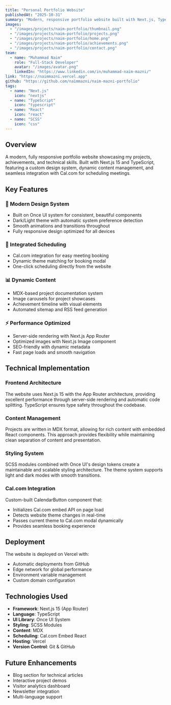 ```yaml
---
title: "Personal Portfolio Website"
publishedAt: "2025-10-31"
summary: "Modern, responsive portfolio website built with Next.js, TypeScript, and Once UI system, featuring dynamic content, Cal.com integration, and theme customization."
images:
  - "/images/projects/naim-portfolio/thumbnail.png"
  - "/images/projects/naim-portfolio/projects.png"
  - "/images/projects/naim-portfolio/home.png"
  - "/images/projects/naim-portfolio/achievements.png"
  - "/images/projects/naim-portfolio/contact.png"
team:
  - name: "Muhammad Naim"
    role: "Full-Stack Developer"
    avatar: "/images/avatar.png"
    linkedIn: "https://www.linkedin.com/in/muhammad-naim-mazni/"
link: "https://naimmazni.vercel.app"
github: "https://github.com/naimmazni/naim-mazni-portfolio"
tags:
  - name: "Next.js"
    icon: "nextjs"
  - name: "TypeScript"
    icon: "typescript"
  - name: "React"
    icon: "react"
  - name: "SCSS"
    icon: "css"
---
```


## Overview

A modern, fully responsive portfolio website showcasing my projects, achievements, and technical skills. Built with Next.js 15 and TypeScript, featuring a custom design system, dynamic content management, and seamless integration with Cal.com for scheduling meetings.

## Key Features

### 🎨 Modern Design System

- Built on Once UI system for consistent, beautiful components
- Dark/Light theme with automatic system preference detection
- Smooth animations and transitions throughout
- Fully responsive design optimized for all devices

### 📅 Integrated Scheduling

- Cal.com integration for easy meeting booking
- Dynamic theme matching for booking modal
- One-click scheduling directly from the website

### 📊 Dynamic Content

- MDX-based project documentation system
- Image carousels for project showcases
- Achievement timeline with visual elements
- Automated sitemap and RSS feed generation

### ⚡ Performance Optimized

- Server-side rendering with Next.js App Router
- Optimized images with Next.js Image component
- SEO-friendly with dynamic metadata
- Fast page loads and smooth navigation

## Technical Implementation

### Frontend Architecture

The website uses Next.js 15 with the App Router architecture, providing excellent performance through server-side rendering and automatic code splitting. TypeScript ensures type safety throughout the codebase.

### Content Management

Projects are written in MDX format, allowing for rich content with embedded React components. This approach provides flexibility while maintaining clean separation of content and presentation.

### Styling System

SCSS modules combined with Once UI's design tokens create a maintainable and scalable styling architecture. The theme system supports light and dark modes with smooth transitions.

### Cal.com Integration

Custom-built CalendarButton component that:

- Initializes Cal.com embed API on page load
- Detects website theme changes in real-time
- Passes current theme to Cal.com modal dynamically
- Provides seamless booking experience

## Deployment

The website is deployed on Vercel with:

- Automatic deployments from GitHub
- Edge network for global performance
- Environment variable management
- Custom domain configuration

## Technologies Used

- **Framework**: Next.js 15 (App Router)
- **Language**: TypeScript
- **UI Library**: Once UI System
- **Styling**: SCSS Modules
- **Content**: MDX
- **Scheduling**: Cal.com Embed React
- **Hosting**: Vercel
- **Version Control**: Git & GitHub

## Future Enhancements

- Blog section for technical articles
- Interactive project demos
- Visitor analytics dashboard
- Newsletter integration
- Multi-language support
